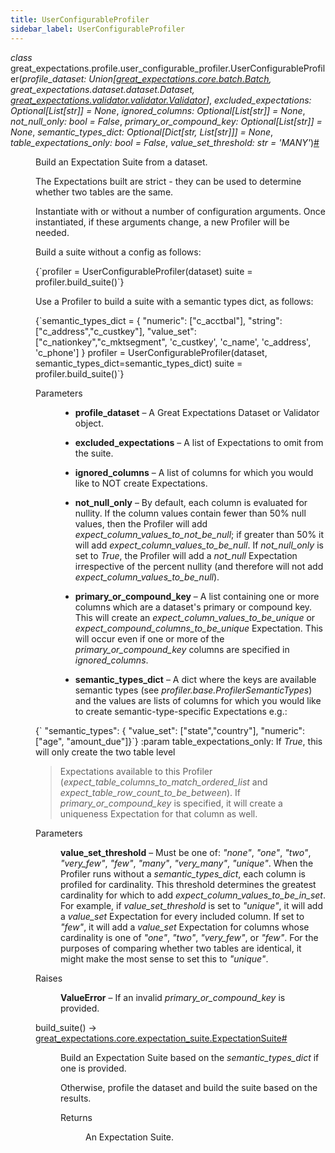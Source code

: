 ```yaml
---
title: UserConfigurableProfiler
sidebar_label: UserConfigurableProfiler
---
```


<section class="sphinx-api-doc" id="userconfigurableprofiler">

<dl class="py class">
<dt class="sig sig-object py" id="great_expectations.profile.user_configurable_profiler.UserConfigurableProfiler">
<em class="property"><span class="pre">class</span><span class="w"> </span></em><span class="sig-prename descclassname"><span class="pre">great_expectations.profile.user_configurable_profiler.</span></span><span class="sig-name descname"><span class="pre">UserConfigurableProfiler</span></span><span class="sig-paren">(</span><em class="sig-param"><span class="n"><span class="pre">profile_dataset</span></span><span class="p"><span class="pre">:</span></span><span class="w"> </span><span class="n"><span class="pre">Union</span><span class="p"><span class="pre">[</span></span><a class="reference internal" href="http://localhost:3000/docs/reference/api/core/batch/Batch_class#great_expectations.core.batch.Batch" title="great_expectations.core.batch.Batch"><span class="pre">great_expectations.core.batch.Batch</span></a><span class="p"><span class="pre">,</span></span><span class="w"> </span><span class="pre">great_expectations.dataset.dataset.Dataset</span><span class="p"><span class="pre">,</span></span><span class="w"> </span><a class="reference internal" href="http://localhost:3000/docs/reference/api/validator/validator/Validator_class#great_expectations.validator.validator.Validator" title="great_expectations.validator.validator.Validator"><span class="pre">great_expectations.validator.validator.Validator</span></a><span class="p"><span class="pre">]</span></span></span></em>, <em class="sig-param"><span class="n"><span class="pre">excluded_expectations</span></span><span class="p"><span class="pre">:</span></span><span class="w"> </span><span class="n"><span class="pre">Optional</span><span class="p"><span class="pre">[</span></span><span class="pre">List</span><span class="p"><span class="pre">[</span></span><span class="pre">str</span><span class="p"><span class="pre">]</span></span><span class="p"><span class="pre">]</span></span></span><span class="w"> </span><span class="o"><span class="pre">=</span></span><span class="w"> </span><span class="default_value"><span class="pre">None</span></span></em>, <em class="sig-param"><span class="n"><span class="pre">ignored_columns</span></span><span class="p"><span class="pre">:</span></span><span class="w"> </span><span class="n"><span class="pre">Optional</span><span class="p"><span class="pre">[</span></span><span class="pre">List</span><span class="p"><span class="pre">[</span></span><span class="pre">str</span><span class="p"><span class="pre">]</span></span><span class="p"><span class="pre">]</span></span></span><span class="w"> </span><span class="o"><span class="pre">=</span></span><span class="w"> </span><span class="default_value"><span class="pre">None</span></span></em>, <em class="sig-param"><span class="n"><span class="pre">not_null_only</span></span><span class="p"><span class="pre">:</span></span><span class="w"> </span><span class="n"><span class="pre">bool</span></span><span class="w"> </span><span class="o"><span class="pre">=</span></span><span class="w"> </span><span class="default_value"><span class="pre">False</span></span></em>, <em class="sig-param"><span class="n"><span class="pre">primary_or_compound_key</span></span><span class="p"><span class="pre">:</span></span><span class="w"> </span><span class="n"><span class="pre">Optional</span><span class="p"><span class="pre">[</span></span><span class="pre">List</span><span class="p"><span class="pre">[</span></span><span class="pre">str</span><span class="p"><span class="pre">]</span></span><span class="p"><span class="pre">]</span></span></span><span class="w"> </span><span class="o"><span class="pre">=</span></span><span class="w"> </span><span class="default_value"><span class="pre">None</span></span></em>, <em class="sig-param"><span class="n"><span class="pre">semantic_types_dict</span></span><span class="p"><span class="pre">:</span></span><span class="w"> </span><span class="n"><span class="pre">Optional</span><span class="p"><span class="pre">[</span></span><span class="pre">Dict</span><span class="p"><span class="pre">[</span></span><span class="pre">str</span><span class="p"><span class="pre">,</span></span><span class="w"> </span><span class="pre">List</span><span class="p"><span class="pre">[</span></span><span class="pre">str</span><span class="p"><span class="pre">]</span></span><span class="p"><span class="pre">]</span></span><span class="p"><span class="pre">]</span></span></span><span class="w"> </span><span class="o"><span class="pre">=</span></span><span class="w"> </span><span class="default_value"><span class="pre">None</span></span></em>, <em class="sig-param"><span class="n"><span class="pre">table_expectations_only</span></span><span class="p"><span class="pre">:</span></span><span class="w"> </span><span class="n"><span class="pre">bool</span></span><span class="w"> </span><span class="o"><span class="pre">=</span></span><span class="w"> </span><span class="default_value"><span class="pre">False</span></span></em>, <em class="sig-param"><span class="n"><span class="pre">value_set_threshold</span></span><span class="p"><span class="pre">:</span></span><span class="w"> </span><span class="n"><span class="pre">str</span></span><span class="w"> </span><span class="o"><span class="pre">=</span></span><span class="w"> </span><span class="default_value"><span class="pre">'MANY'</span></span></em><span class="sig-paren">)</span><a class="headerlink" href="#great_expectations.profile.user_configurable_profiler.UserConfigurableProfiler" title="Permalink to this definition">#</a></dt>
<dd><p>Build an Expectation Suite from a dataset.</p>
<p>The Expectations built are
strict - they can be used to determine whether two tables are the same.</p>
<p>Instantiate with or without a number of configuration arguments.
Once instantiated, if these arguments change, a new Profiler will be needed.</p>
<p>Build a suite without a config as follows:</p>
<p><CodeBlock language="python">{`profiler = UserConfigurableProfiler(dataset)
suite = profiler.build_suite()`}</CodeBlock></p>
<p>Use a Profiler to build a suite with a semantic types dict, as follows:</p>
<p><CodeBlock language="python">{`semantic_types_dict = {
            "numeric": ["c_acctbal"],
            "string": ["c_address","c_custkey"],
            "value_set": ["c_nationkey","c_mktsegment", 'c_custkey', 'c_name', 'c_address', 'c_phone']
        }
profiler = UserConfigurableProfiler(dataset, semantic_types_dict=semantic_types_dict)
suite = profiler.build_suite()`}</CodeBlock></p>
<dl class="field-list simple">
<dt class="field-odd">Parameters</dt>
<dd class="field-odd"><ul class="simple">
<li><p><strong>profile_dataset</strong> – A Great Expectations Dataset or Validator object.</p></li>
<li><p><strong>excluded_expectations</strong> – A  list of Expectations to omit from the suite.</p></li>
<li><p><strong>ignored_columns</strong> – A list of columns for which you would like to NOT create Expectations.</p></li>
<li><p><strong>not_null_only</strong> – By default, each column is evaluated for nullity. If the
column values contain fewer than 50% null values, then the Profiler will add
<cite>expect_column_values_to_not_be_null</cite>; if greater than 50% it will add
<cite>expect_column_values_to_be_null</cite>. If <cite>not_null_only</cite> is set to <cite>True</cite>, the Profiler will add a
<cite>not_null</cite> Expectation irrespective of the percent nullity (and therefore will not add
<cite>expect_column_values_to_be_null</cite>).</p></li>
<li><p><strong>primary_or_compound_key</strong> – A list containing one or more columns which are a dataset's primary or
compound key. This will create an <cite>expect_column_values_to_be_unique</cite> or
<cite>expect_compound_columns_to_be_unique</cite> Expectation. This will occur even if one or more of the
<cite>primary_or_compound_key</cite> columns are specified in <cite>ignored_columns</cite>.</p></li>
<li><p><strong>semantic_types_dict</strong> – A dict where the keys are available semantic types
(see <cite>profiler.base.ProfilerSemanticTypes</cite>) and the values are lists of columns for which you
would like to create semantic-type-specific Expectations e.g.:</p></li>
</ul>
</dd>
</dl>
<p><CodeBlock language="python">{`                            "semantic_types": { "value_set": ["state","country"], "numeric":["age", "amount_due"]}`}</CodeBlock>
:param table_expectations_only: If <cite>True</cite>, this will only create the two table level</p>
<blockquote>
<div><p>Expectations available to this Profiler (<cite>expect_table_columns_to_match_ordered_list</cite> and
<cite>expect_table_row_count_to_be_between</cite>). If <cite>primary_or_compound_key</cite> is specified, it will
create a uniqueness Expectation for that column as well.</p>
</div></blockquote>
<dl class="field-list simple">
<dt class="field-odd">Parameters</dt>
<dd class="field-odd"><p><strong>value_set_threshold</strong> – Must be one of: <cite>"none"</cite>, <cite>"one"</cite>, <cite>"two"</cite>, <cite>"very_few"</cite>, <cite>"few"</cite>, <cite>"many"</cite>, <cite>"very_many"</cite>, <cite>"unique"</cite>.
When the Profiler runs without a <cite>semantic_types_dict</cite>, each column is profiled for cardinality. This threshold determines the
greatest cardinality for which to add <cite>expect_column_values_to_be_in_set</cite>. For example, if
<cite>value_set_threshold</cite> is set to <cite>"unique"</cite>, it will add a <cite>value_set</cite> Expectation for every included
column. If set to <cite>"few"</cite>, it will add a <cite>value_set</cite> Expectation for columns whose cardinality is
one of <cite>"one"</cite>, <cite>"two"</cite>, <cite>"very_few"</cite>, or <cite>"few"</cite>. For the purposes of
comparing whether two tables are identical, it might make the most sense to set this to <cite>"unique"</cite>.</p>
</dd>
<dt class="field-even">Raises</dt>
<dd class="field-even"><p><strong>ValueError</strong> – If an invalid <cite>primary_or_compound_key</cite> is provided.</p>
</dd>
</dl>
<dl class="py method">
<dt class="sig sig-object py" id="great_expectations.profile.user_configurable_profiler.UserConfigurableProfiler.build_suite">
<span class="sig-name descname"><span class="pre">build_suite</span></span><span class="sig-paren">(</span><span class="sig-paren">)</span> <span class="sig-return"><span class="sig-return-icon">→</span> <span class="sig-return-typehint"><a class="reference internal" href="http://localhost:3000/docs/reference/api/core/ExpectationSuite_class#great_expectations.core.ExpectationSuite" title="great_expectations.core.expectation_suite.ExpectationSuite"><span class="pre">great_expectations.core.expectation_suite.ExpectationSuite</span></a></span></span><a class="headerlink" href="#great_expectations.profile.user_configurable_profiler.UserConfigurableProfiler.build_suite" title="Permalink to this definition">#</a></dt>
<dd><p>Build an Expectation Suite based on the <cite>semantic_types_dict</cite> if one is provided.</p>
<p>Otherwise, profile the dataset and build the suite based on the results.</p>
<dl class="field-list simple">
<dt class="field-odd">Returns</dt>
<dd class="field-odd"><p>An Expectation Suite.</p>
</dd>
</dl>
</dd></dl>
</dd></dl>
</section>
